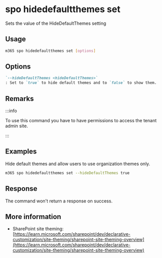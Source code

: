
# spo hidedefaultthemes set

Sets the value of the HideDefaultThemes setting

## Usage

```sh
m365 spo hidedefaultthemes set [options]
```

## Options

```md definition-list
`--hideDefaultThemes <hideDefaultThemes>`
: Set to `true` to hide default themes and to `false` to show them.
```

<Global />

## Remarks

:::info

To use this command you have to have permissions to access the tenant admin site.

:::

## Examples

Hide default themes and allow users to use organization themes only.

```sh
m365 spo hidedefaultthemes set --hideDefaultThemes true
```

## Response

The command won't return a response on success.

## More information

- SharePoint site theming: [https://learn.microsoft.com/sharepoint/dev/declarative-customization/site-theming/sharepoint-site-theming-overview](https://learn.microsoft.com/sharepoint/dev/declarative-customization/site-theming/sharepoint-site-theming-overview)
